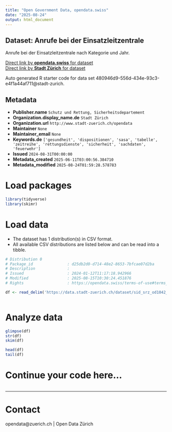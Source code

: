 ```yaml
---
title: "Open Government Data, opendata.swiss"
date: "2025-08-24"
output: html_document
---
```


## Dataset: Anrufe bei der Einsatzleitzentrale

Anrufe bei der Einsatzleitzentrale nach Kategorie und Jahr.

[Direct link by **opendata.swiss** for dataset](https://opendata.swiss/de/dataset/anrufe-bei-der-einsatzleitzentrale)<br>
[Direct link by **Stadt Zürich** for dataset](https://data.stadt-zuerich.ch/dataset/sid_srz_od1042_einsatzleitzentrale_anrufe_jahr_kategorie)

Auto generated R starter code for data set 480946d9-556d-434e-93c3-e4f1a44af711@stadt-zurich.

## Metadata

- **Publisher.name** `Schutz und Rettung, Sicherheitsdepartement`
- **Organization.display_name.de** `Stadt Zürich`
- **Organization.url** `http://www.stadt-zuerich.ch/opendata`
- **Maintainer** `None`
- **Maintainer_email** `None`
- **Keywords.de** `['gesundheit', 'dispositionen', 'sasa', 'tabelle', 'zeitreihe', 'rettungsdienste', 'sicherheit', 'sachdaten', 'feuerwehr']`
- **Issued** `2024-08-31T00:00:00`
- **Metadata_created** `2025-06-11T03:00:56.384710`
- **Metadata_modified** `2025-08-24T01:59:28.578783`


# Load packages

```r

library(tidyverse)
library(skimr)

```

# Load data

-   The dataset has 1 distribution(s) in CSV format.
-   All available CSV distributions are listed below and can be read into a tibble.

```r

# Distribution 0
# Package_id               : d25db2d0-d714-48e2-8653-7bfcae07d2ba
# Description              : 
# Issued                   : 2024-01-12T11:17:18.942966
# Modified                 : 2025-08-15T10:30:24.451876
# Rights                   : https://opendata.swiss/terms-of-use#terms_open

df <- read_delim('https://data.stadt-zuerich.ch/dataset/sid_srz_od1042_einsatzleitzentrale_anrufe_jahr_kategorie/download/GES104OD1042.csv')



```

# Analyze data

```r

glimpse(df)
str(df)
skim(df)

head(df)
tail(df)

```

# Continue your code here...

```r

```

------------------------------------------------------------------------

# Contact

opendata@zuerich.ch | Open Data Zürich
